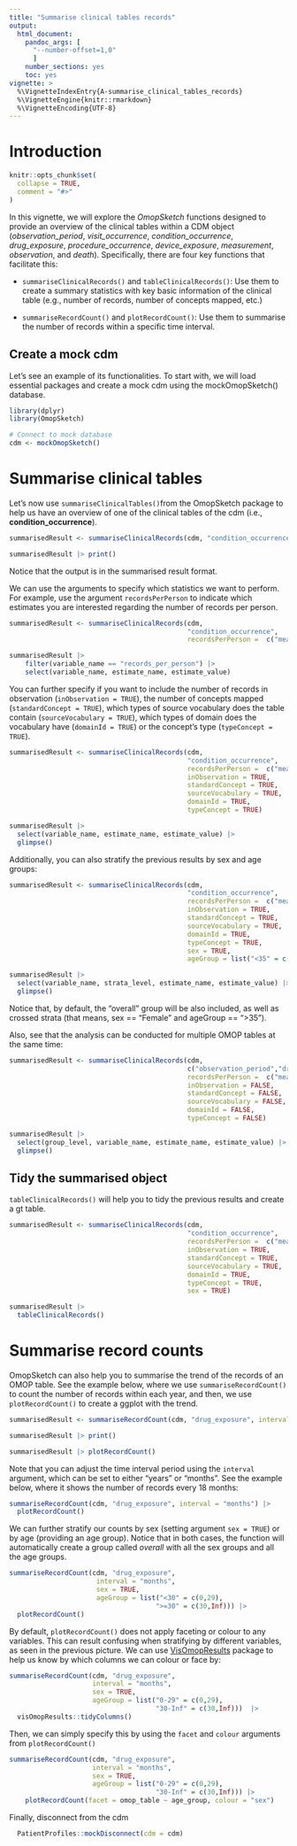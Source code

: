 ```yaml
---
title: "Summarise clinical tables records"
output: 
  html_document:
    pandoc_args: [
      "--number-offset=1,0"
      ]
    number_sections: yes
    toc: yes
vignette: >
  %\VignetteIndexEntry{A-summarise_clinical_tables_records}
  %\VignetteEngine{knitr::rmarkdown}
  %\VignetteEncoding{UTF-8}
---
```


# Introduction

```r
knitr::opts_chunk$set(
  collapse = TRUE,
  comment = "#>"
)
```

In this vignette, we will explore the *OmopSketch* functions designed to provide an overview of the clinical tables within a CDM object (*observation_period*, *visit_occurrence*, *condition_occurrence*, *drug_exposure*, *procedure_occurrence*, *device_exposure*, *measurement*, *observation*, and *death*). Specifically, there are four key functions that facilitate this:

-   `summariseClinicalRecords()` and `tableClinicalRecords()`: Use them to create a summary statistics with key basic information of the clinical table (e.g., number of records, number of concepts mapped, etc.)

-   `summariseRecordCount()` and `plotRecordCount()`: Use them to summarise the number of records within a specific time interval.

## Create a mock cdm

Let's see an example of its functionalities. To start with, we will load essential packages and create a mock cdm using the mockOmopSketch() database.

```r
library(dplyr)
library(OmopSketch)

# Connect to mock database
cdm <- mockOmopSketch()
```

# Summarise clinical tables

Let's now use `summariseClinicalTables()`from the OmopSketch package to help us have an overview of one of the clinical tables of the cdm (i.e., **condition_occurrence**).

```r
summarisedResult <- summariseClinicalRecords(cdm, "condition_occurrence")

summarisedResult |> print()
```

Notice that the output is in the summarised result format.

We can use the arguments to specify which statistics we want to perform. For example, use the argument `recordsPerPerson` to indicate which estimates you are interested regarding the number of records per person.

```r
summarisedResult <- summariseClinicalRecords(cdm, 
                                             "condition_occurrence",
                                             recordsPerPerson =  c("mean", "sd", "q05", "q95"))

summarisedResult |> 
    filter(variable_name == "records_per_person") |>
    select(variable_name, estimate_name, estimate_value)
```

You can further specify if you want to include the number of records in observation (`inObservation = TRUE`), the number of concepts mapped (`standardConcept = TRUE`), which types of source vocabulary does the table contain (`sourceVocabulary = TRUE`), which types of domain does the vocabulary have (`domainId = TRUE`) or the concept's type (`typeConcept = TRUE`).

```r
summarisedResult <- summariseClinicalRecords(cdm, 
                                             "condition_occurrence",
                                             recordsPerPerson =  c("mean", "sd", "q05", "q95"),
                                             inObservation = TRUE,
                                             standardConcept = TRUE,
                                             sourceVocabulary = TRUE,
                                             domainId = TRUE,
                                             typeConcept = TRUE)

summarisedResult |> 
  select(variable_name, estimate_name, estimate_value) |> 
  glimpse()
```

Additionally, you can also stratify the previous results by sex and age groups:

```r
summarisedResult <- summariseClinicalRecords(cdm, 
                                             "condition_occurrence",
                                             recordsPerPerson =  c("mean", "sd", "q05", "q95"),
                                             inObservation = TRUE,
                                             standardConcept = TRUE,
                                             sourceVocabulary = TRUE,
                                             domainId = TRUE,
                                             typeConcept = TRUE,
                                             sex = TRUE,
                                             ageGroup = list("<35" = c(0, 34), ">=35" = c(35, Inf)))

summarisedResult |> 
  select(variable_name, strata_level, estimate_name, estimate_value) |> 
  glimpse()
```

Notice that, by default, the "overall" group will be also included, as well as crossed strata (that means, sex == "Female" and ageGroup == "\>35").

Also, see that the analysis can be conducted for multiple OMOP tables at the same time:

```r
summarisedResult <- summariseClinicalRecords(cdm, 
                                             c("observation_period","drug_exposure"),
                                             recordsPerPerson =  c("mean","sd"),
                                             inObservation = FALSE,
                                             standardConcept = FALSE,
                                             sourceVocabulary = FALSE,
                                             domainId = FALSE,
                                             typeConcept = FALSE)

summarisedResult |> 
  select(group_level, variable_name, estimate_name, estimate_value) |> 
  glimpse()
```

## Tidy the summarised object

`tableClinicalRecords()` will help you to tidy the previous results and create a gt table.

```r
summarisedResult <- summariseClinicalRecords(cdm, 
                                             "condition_occurrence",
                                             recordsPerPerson =  c("mean", "sd", "q05", "q95"),
                                             inObservation = TRUE,
                                             standardConcept = TRUE,
                                             sourceVocabulary = TRUE,
                                             domainId = TRUE,
                                             typeConcept = TRUE, 
                                             sex = TRUE)

summarisedResult |> 
  tableClinicalRecords()
```

# Summarise record counts

OmopSketch can also help you to summarise the trend of the records of an OMOP table. See the example below, where we use `summariseRecordCount()` to count the number of records within each year, and then, we use `plotRecordCount()` to create a ggplot with the trend.

```r
summarisedResult <- summariseRecordCount(cdm, "drug_exposure", interval = "years")

summarisedResult |> print()

summarisedResult |> plotRecordCount()
```

Note that you can adjust the time interval period using the `interval` argument, which can be set to either "years" or "months". See the example below, where it shows the number of records every 18 months:

```r
summariseRecordCount(cdm, "drug_exposure", interval = "months") |> 
  plotRecordCount()
```

We can further stratify our counts by sex (setting argument `sex = TRUE`) or by age (providing an age group). Notice that in both cases, the function will automatically create a group called *overall* with all the sex groups and all the age groups.

```r
summariseRecordCount(cdm, "drug_exposure",
                      interval = "months",
                      sex = TRUE, 
                      ageGroup = list("<30" = c(0,29),
                                     ">=30" = c(30,Inf))) |> 
  plotRecordCount()
```

By default, `plotRecordCount()` does not apply faceting or colour to any variables. This can result confusing when stratifying by different variables, as seen in the previous picture. We can use [VisOmopResults](https://darwin-eu.github.io/visOmopResults/) package to help us know by which columns we can colour or face by:

```r
summariseRecordCount(cdm, "drug_exposure",
                     interval = "months", 
                     sex = TRUE,
                     ageGroup = list("0-29" = c(0,29),
                                     "30-Inf" = c(30,Inf)))  |>
  visOmopResults::tidyColumns()
```

Then, we can simply specify this by using the `facet` and `colour` arguments from `plotRecordCount()`

```r
summariseRecordCount(cdm, "drug_exposure",
                     interval = "months",
                     sex = TRUE,
                     ageGroup = list("0-29" = c(0,29),
                                     "30-Inf" = c(30,Inf))) |>
    plotRecordCount(facet = omop_table ~ age_group, colour = "sex")
```

Finally, disconnect from the cdm

```r
  PatientProfiles::mockDisconnect(cdm = cdm)
```
